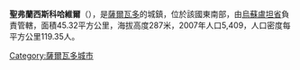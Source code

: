 '''聖弗蘭西斯科哈維爾'''（{{lang-es|San Francisco Javier}}），是[[薩爾瓦多|薩爾瓦多]]的城鎮，位於該國東南部，由[[烏蘇盧坦省|烏蘇盧坦省]]負責管轄，面積45.32平方公里，海拔高度287米，2007年人口5,409，人口密度每平方公里119.35人。

{{coord|13|25|N|88|34|W|display=title|region:SV_type:city_source:GNS-enwiki}}

{{ElSalvador-geo-stub}}
[[Category:薩爾瓦多城市|Category:薩爾瓦多城市]]